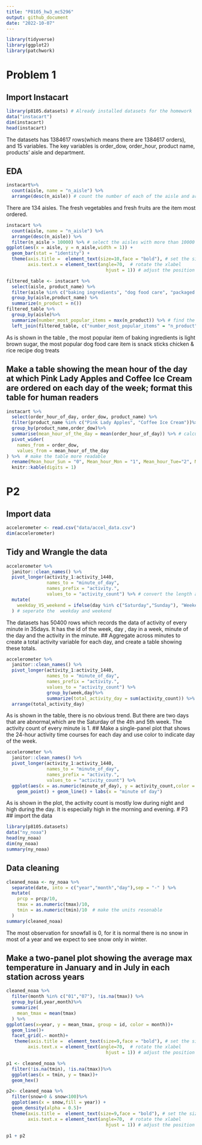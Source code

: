 ```yaml
---
title: "P8105_hw3_mc5296"
output: github_document
date: "2022-10-07"
---
```


```r
library(tidyverse)
library(ggplot2)
library(patchwork)
```

# Problem 1

## Import Instacart

```r
library(p8105.datasets) # Already installed datasets for the homework
data("instacart")
dim(instacart)
head(instacart)
```

The datasets has 1384617 rows(which means there are 1384617 orders), and 15 variables. The key variables is order_dow, order_hour, product name, products' aisle and department.

## EDA

```r
instacart%>%
  count(aisle, name = "n_aisle") %>%
  arrange(desc(n_aisle)) # count the number of each of the aisle and arrange them in a decreasing order.
```

There are 134 aisles. The fresh vegetables and fresh fruits are the item most ordered.

```r
instacart %>%
  count(aisle, name = "n_aisle") %>%
  arrange(desc(n_aisle)) %>%
  filter(n_aisle > 10000) %>% # select the aisles with more than 10000 items
ggplot(aes(x = aisle, y = n_aisle,width = 1)) +
  geom_bar(stat = "identity") + 
  theme(axis.title =  element_text(size=10,face = "bold"), # set the size of the xlabel
        axis.text.x = element_text(angle=70,  # rotate the xlabel
                                     hjust = 1)) # adjust the position of the xlabel text
```

```r
filtered_table <- instacart %>%
  select(aisle, product_name) %>%
  filter(aisle %in% c("baking ingredients", "dog food care", "packaged vegetables fruits"))%>% # select the row and column we need
  group_by(aisle,product_name) %>%
  summarize(n_product = n())  
filtered_table %>%
  group_by(aisle)%>%
  summarize(number_most_popular_items = max(n_product)) %>% # find the number of most popular item of each aisle
  left_join(filtered_table, c("number_most_popular_items" = "n_product","aisle" = "aisle")) #find the correspond items to the number of most popular item
```

As is shown in the table , the most popular item of baking ingredients is light brown sugar, the most popular dog food care item is snack sticks chicken & rice recipe dog treats

## Make a table showing the mean hour of the day at which Pink Lady Apples and Coffee Ice Cream are ordered on each day of the week; format this table for human readers

```r
instacart %>%
  select(order_hour_of_day, order_dow, product_name) %>%
  filter(product_name %in% c("Pink Lady Apples", "Coffee Ice Cream"))%>% # we only need these two products
  group_by(product_name,order_dow)%>%
  summarise(mean_hour_of_the_day = mean(order_hour_of_day)) %>% # calculate the mean purchase hour for each pf the product pf each day in the week
  pivot_wider(
    names_from = order_dow,
    values_from = mean_hour_of_the_day
) %>%  # make the table more readable
  rename(Mean_hour_Sun = "0", Mean_hour_Mon = "1", Mean_hour_Tue="2", Mean_hour_Wed = "3", Mean_hour_Thu = "4", Mean_hour_Fri = "5", Mean_hour_Sat = "6")%>% 
  knitr::kable(digits = 1)
```

# P2

## Import data

```r
accelerometer <- read.csv("data/accel_data.csv")
dim(accelerometer)
```

## Tidy and Wrangle the data

```r
accelerometer %>%
  janitor::clean_names() %>%
  pivot_longer(activity_1:activity_1440,
               names_to = "minute_of_day",
               names_prefix = "activity.",
               values_to = "activity_count") %>% # convert the length and width to make the dataframe looks better.
  mutate(
    weekday_VS_weekend = ifelse(day %in% c("Saturday","Sunday"), "Weekend", "weekday")
  ) # seperate the  weekday and weekend
```

The datasets has 50400 rows which records the data of activity of every minute in 35days. It has the id of the week, day , day in a week, minute of the day and the activity in the minute. \## Aggregate across minutes to create a total activity variable for each day, and create a table showing these totals.

```r
accelerometer %>%
  janitor::clean_names() %>%
  pivot_longer(activity_1:activity_1440,
               names_to = "minute_of_day",
               names_prefix = "activity.",
               values_to = "activity_count") %>%
               group_by(week,day)%>%
               summarize(total_activity_day = sum(activity_count)) %>%
  arrange(total_activity_day)
```

As is shown in the table, there is no obvious trend. But there are two days that are abnormal,which are the Saturday of the 4th and 5th week. The activity count of every minute is 1. \## Make a single-panel plot that shows the 24-hour activity time courses for each day and use color to indicate day of the week.

```r
accelerometer %>%
  janitor::clean_names() %>%
  pivot_longer(activity_1:activity_1440,
               names_to = "minute_of_day",
               names_prefix = "activity.",
               values_to = "activity_count") %>%
  ggplot(aes(x = as.numeric(minute_of_day), y = activity_count,color = day)) +
    geom_point() + geom_line() + labs(x = "minute of day")
```

As is shown in the plot, the activity count is mostly low during night and high during the day. It is especially high in the morning and evening. \# P3 \## import the data

```r
library(p8105.datasets)
data("ny_noaa")
head(ny_noaa)
dim(ny_noaa)
summary(ny_noaa)
```

## Data cleaning

```r
cleaned_noaa <- ny_noaa %>%
  separate(date, into = c("year","month","day"),sep = "-" ) %>%
  mutate(
    prcp = prcp/10,
    tmax = as.numeric(tmax)/10,
    tmin = as.numeric(tmin)/10  # make the units resonable
  ) 
summary(cleaned_noaa)
```

The most observation for snowfall is 0, for it is normal there is no snow in most of a year and we expect to see snow only in winter.

## Make a two-panel plot showing the average max temperature in January and in July in each station across years

```r
cleaned_noaa %>%
  filter(month %in% c("01","07"), !is.na(tmax)) %>%
  group_by(id,year,month)%>%
  summarize(
    mean_tmax = mean(tmax)
  ) %>%
ggplot(aes(x=year, y = mean_tmax, group = id, color = month))+
  geom_line()+
  facet_grid(.~ month)+
   theme(axis.title =  element_text(size=9,face = "bold"), # set the size of the xlabel
        axis.text.x = element_text(angle=70,  # rotate the xlabel
                                     hjust = 1)) # adjust the position of the xlabel text
```

```r
p1 <- cleaned_noaa %>%
  filter(!is.na(tmin), !is.na(tmax))%>%
  ggplot(aes(x = tmin, y = tmax))+
  geom_hex()

p2<- cleaned_noaa %>%
  filter(snow>0 & snow<100)%>%
  ggplot(aes(x = snow,fill = year)) +
  geom_density(alpha = 0.5)+
  theme(axis.title =  element_text(size=9,face = "bold"), # set the size of the xlabel
        axis.text.x = element_text(angle=70,  # rotate the xlabel
                                     hjust = 1)) # adjust the position of the xlabel text

p1 + p2

  
```
